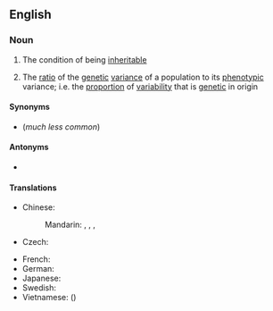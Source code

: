 ==English==

===Noun===
{{wikipedia}}
{{en-noun|~}}

# {{lb|en|uncountable}} The condition of being [[inheritable]]
# {{lb|en|countable|genetics}} The [[ratio]] of the [[genetic]] [[variance]] of a population to its [[phenotypic]] variance; i.e. the [[proportion]] of [[variability]] that is [[genetic]] in origin

====Synonyms====
* {{l|en|inheritability}} (''much less common'')

====Antonyms====
* {{l|en|environmentability}}

====Translations====
{{trans-top|the ratio of the genetic variance of a population to its phenotypic variance}}
* Chinese:
*: Mandarin: {{t|cmn|遺傳力}}, {{t|cmn|遗传力|tr=yíchuánlì}}, {{t|cmn|遺傳度}}, {{t|cmn|遗传度|tr=yíchuándù}}
* Czech: {{t|cs|dědivost|f}}
{{trans-mid}}
* French: {{t+|fr|héritabilité|f}}
* German: {{t|de|Heritabilität|f}}
* Japanese: {{t|ja|遺伝率|tr=いでんりつ, itenritsu}}
* Swedish: {{t+|sv|ärftlighet|c}}
* Vietnamese: {{t|vi|hệ số di truyền}} ({{t|vi|[[係數]][[遺傳]]}})
{{trans-bottom}}